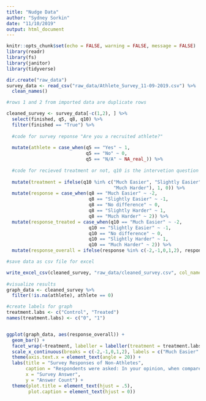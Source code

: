 ```yaml
---
title: "Nudge Data"
author: "Sydney Sorkin"
date: "11/10/2019"
output: html_document
---
```


```r
knitr::opts_chunk$set(echo = FALSE, warning = FALSE, message = FALSE)
library(readr)
library(fs)
library(janitor)
library(tidyverse)
```

```r
dir.create("raw_data")
survey_data <- read_csv("raw_data/Athlete_Survey_11-09-2019.csv") %>% 
  clean_names() 

#rows 1 and 2 from imported data are duplicate rows

cleaned_survey <- survey_data[-c(1,2), ] %>% 
  select(finished, q5, q8, q10) %>% 
  filter(finished == "True") %>% 
  
  #code for survey reponse "Are you a recruited athlete?"
  
  mutate(athlete = case_when(q5 == "Yes" ~ 1,
                             q5 == "No" ~ 0,
                             q5 == "N/A" ~ NA_real_)) %>% 
  
  #code for recieved treatment or not, q10 is the intervetion question
  
  mutate(treatment = ifelse(q10 %in% c("Much Easier", "Slightly Easier", "No difference", "Slightly Harder",
                                       "Much Harder"), 1, 0)) %>% 
  mutate(response = case_when(q8 == "Much Easier" ~ -2,
                              q8 == "Slightly Easier" ~ -1,
                              q8 == "No difference" ~ 0,
                              q8 == "Slightly Harder" ~ 1,
                              q8 == "Much Harder" ~ 2)) %>% 
  mutate(response_treated = case_when(q10 == "Much Easier" ~ -2,
                              q10 == "Slightly Easier" ~ -1,
                              q10 == "No difference" ~ 0,
                              q10 == "Slightly Harder" ~ 1,
                              q10 == "Much Harder" ~ 2)) %>% 
  mutate(response_overall = ifelse(response %in% c(-2,-1,0,1,2), response,response_treated))

#save data as csv file for excel 

write_excel_csv(cleaned_survey, "raw_data/cleaned_survey.csv", col_names = TRUE)
  
#visualize results
graph_data <- cleaned_survey %>% 
  filter(!is.na(athlete), athlete == 0) 

#create labels for graph
treatment.labs <- c("Control", "Treated")
names(treatment.labs) <- c("0", "1")


ggplot(graph_data, aes(response_overall)) + 
  geom_bar() + 
  facet_wrap(~treatment, labeller = labeller(treatment = treatment.labs)) +
  scale_x_continuous(breaks = c(-2,-1,0,1,2), labels = c("Much Easier", "Slightly Easier", "No Difference", "Slightly Harder", "Much Harder")) +
  theme(axis.text.x = element_text(angle = 20)) +
  labs(title = "Survey Responses of Non-Athletes",
       caption = "Respondents were asked: In your opinion, when compared to other prospective applicants \n how difficult is it for recruited athletes to be admitted to Harvard?",
       x = "Survey Answer", 
       y = "Answer Count") +
  theme(plot.title = element_text(hjust = .5),
        plot.caption = element_text(hjust = 0))
  



```


